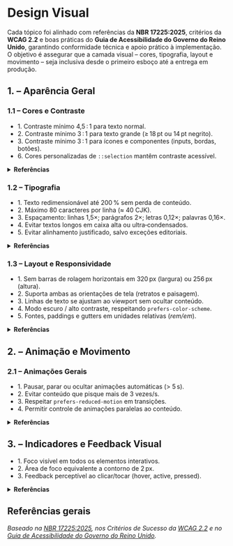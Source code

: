 
# Design Visual

Cada tópico foi alinhado com referências da **NBR 17225:2025**, critérios da **WCAG 2.2** e boas práticas do **Guia de Acessibilidade do Governo do Reino Unido**, garantindo conformidade técnica e apoio prático à implementação. O objetivo é assegurar que a camada visual – cores, tipografia, layout e movimento – seja inclusiva desde o primeiro esboço até a entrega em produção.

## 1. – Aparência Geral

### 1.1 – Cores e Contraste
- <CheckListItem>1. Contraste mínimo 4,5 : 1 para texto normal.</CheckListItem>
- <CheckListItem>2. Contraste mínimo 3 : 1 para texto grande (≥ 18 pt ou 14 pt negrito).</CheckListItem>
- <CheckListItem>3. Contraste mínimo 3 : 1 para ícones e componentes (inputs, bordas, botões).</CheckListItem>
- <CheckListItem>6. Cores personalizadas de <code>::selection</code> mantêm contraste acessível.</CheckListItem>

<details>
  <summary><strong>Referências</strong></summary>

  - NBR 17225:2025 – 5.11.3 / [WCAG 2.2 – C.S. 1.4.3](https://www.w3.org/WAI/WCAG22/Understanding/contrast-minimum.html)  
  - NBR 17225:2025 – 5.11.4‑6 / [WCAG 2.2 – C.S. 1.4.11](https://www.w3.org/WAI/WCAG22/Understanding/non-text-contrast.html)  
  - NBR 17225:2025 – 5.11.1 / [WCAG 2.2 – C.S. 1.4.1](https://www.w3.org/WAI/WCAG22/Understanding/use-of-color.html)

</details>

### 1.2 – Tipografia
- <CheckListItem>1. Texto redimensionável até 200 % sem perda de conteúdo.</CheckListItem>
- <CheckListItem>2. Máximo 80 caracteres por linha (≈ 40 CJK).</CheckListItem>
- <CheckListItem>3. Espaçamento: linhas 1,5×; parágrafos 2×; letras 0,12×; palavras 0,16×.</CheckListItem>
- <CheckListItem>4. Evitar textos longos em caixa alta ou ultra‑condensados.</CheckListItem>
- <CheckListItem>5. Evitar alinhamento justificado, salvo exceções editoriais.</CheckListItem>

<details>
  <summary><strong>Referências</strong></summary>

  - NBR 17225:2025 – 5.12.7 / [WCAG 2.2 – C.S. 1.4.4](https://www.w3.org/WAI/WCAG22/Understanding/resize-text.html)  
  - NBR 17225:2025 – 5.12.6 / [WCAG 2.2 – C.S. 1.4.10](https://www.w3.org/WAI/WCAG22/Understanding/reflow.html)  
  - NBR 17225:2025 – 5.12.1‑4 / [WCAG 2.2 – C.S. 1.4.12](https://www.w3.org/WAI/WCAG22/Understanding/text-spacing.html)  
  - NBR 17225:2025 – 5.12.5 / [WCAG 2.2 – C.S. 1.4.8](https://www.w3.org/WAI/WCAG22/Understanding/visual-presentation.html)

</details>

### 1.3 – Layout e Responsividade
- <CheckListItem>1. Sem barras de rolagem horizontais em 320 px (largura) ou 256 px (altura).</CheckListItem>
- <CheckListItem>2. Suporta ambas as orientações de tela (retratos e paisagem).</CheckListItem>
- <CheckListItem>3. Linhas de texto se ajustam ao viewport sem ocultar conteúdo.</CheckListItem>
- <CheckListItem>4. Modo escuro / alto contraste, respeitando <code>prefers-color-scheme</code>.</CheckListItem>
- <CheckListItem>5. Fontes, paddings e gutters em unidades relativas (<em>rem/em</em>).</CheckListItem>

<details>
  <summary><strong>Referências</strong></summary>

  - NBR 17225:2025 – 5.10.4 / [WCAG 2.2 – C.S. 1.4.10](https://www.w3.org/WAI/WCAG22/Understanding/reflow.html)  
  - NBR 17225:2025 – 5.10.3 / [WCAG 2.2 – C.S. 1.3.4](https://www.w3.org/WAI/WCAG22/Understanding/orientation.html)

</details>

## 2. – Animação e Movimento

### 2.1 – Animações Gerais
- <CheckListItem>1. Pausar, parar ou ocultar animações automáticas (> 5 s).</CheckListItem>
- <CheckListItem>2. Evitar conteúdo que pisque mais de 3 vezes/s.</CheckListItem>
- <CheckListItem>3. Respeitar <code>prefers-reduced-motion</code> em transições.</CheckListItem>
- <CheckListItem>4. Permitir controle de animações paralelas ao conteúdo.</CheckListItem>

<details>
  <summary><strong>Referências</strong></summary>

  - NBR 17225:2025 – 5.15.1 / [WCAG 2.2 – C.S. 2.2.2](https://www.w3.org/WAI/WCAG22/Understanding/pause-stop-hide.html)  
  - NBR 17225:2025 – 5.15.4 / [WCAG 2.2 – C.S. 2.3.1](https://www.w3.org/WAI/WCAG22/Understanding/three-flashes-or-below-threshold.html)  
  - NBR 17225:2025 – 5.15.2 / [WCAG 2.2 – C.S. 2.3.3](https://www.w3.org/WAI/WCAG22/Understanding/animation-from-interactions.html)

</details>

## 3. – Indicadores e Feedback Visual
- <CheckListItem>1. Foco visível em todos os elementos interativos.</CheckListItem>
- <CheckListItem>2. Área de foco equivalente a contorno de 2 px.</CheckListItem>
- <CheckListItem>3. Feedback perceptível ao clicar/tocar (hover, active, pressed).</CheckListItem>

<details>
  <summary><strong>Referências</strong></summary>

  - NBR 17225:2025 – 5.1.1 / [WCAG 2.2 – C.S. 2.4.7](https://www.w3.org/WAI/WCAG22/Understanding/focus-visible.html)  
  - NBR 17225:2025 – 5.10.5 / [WCAG 2.2 – C.S. 2.4.13](https://www.w3.org/WAI/WCAG22/Understanding/focus-appearance.html)  
  - NBR 17225:2025 – 5.8.15 / [WCAG 2.2 – C.S. 4.1.3](https://www.w3.org/WAI/WCAG22/Understanding/status-messages.html)

</details>

## Referências gerais
*Baseado na [NBR 17225:2025](../../static/nbr17225.pdf), nos Critérios de Sucesso da [WCAG 2.2](https://www.w3.org/TR/WCAG22/) e no [Guia de Acessibilidade do Governo do Reino Unido](../../static/uk_guiaboaspraticas.pdf).*
